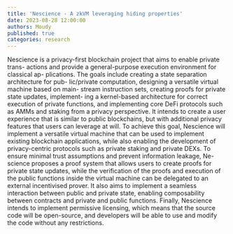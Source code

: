 ```yaml
---
title: 'Nescience - A zkVM leveraging hiding properties'
date: 2023-08-28 12:00:00
authors: Moudy
published: true
categories: research
---
```


Nescience is a privacy-first blockchain project that aims to enable private trans- actions and provide a general-purpose execution environment for classical ap- plications. The goals include creating a state separation architecture for pub- lic/private computation, designing a versatile virtual machine based on main- stream instruction sets, creating proofs for private state updates, implement- ing a kernel-based architecture for correct execution of private functions, and implementing core DeFi protocols such as AMMs and staking from a privacy perspective. It intends to create a user experience that is similar to public blockchains, but with additional privacy features that users can leverage at will. To achieve this goal, Nescience will implement a versatile virtual machine that can be used to implement existing blockchain applications, while also enabling the development of privacy-centric protocols such as private staking and private DEXs.
To ensure minimal trust assumptions and prevent information leakage, Ne- science proposes a proof system that allows users to create proofs for private state updates, while the verification of the proofs and execution of the public functions inside the virtual machine can be delegated to an external incentivised prover. It also aims to implement a seamless interaction between public and private state, enabling composability between contracts and private and public functions. Finally, Nescience intends to implement permissive licensing, which means that the source code will be open-source, and developers will be able to use and modify the code without any restrictions.

<!--truncate-->
